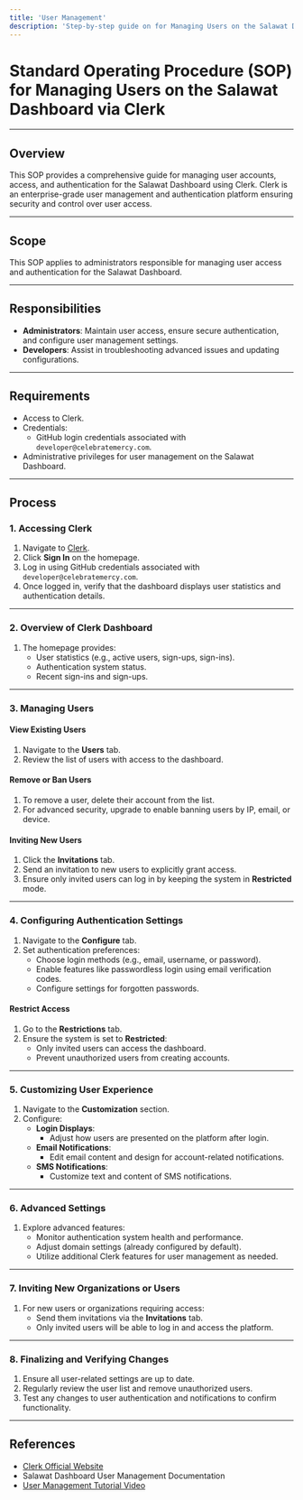 ```yaml
---
title: 'User Management'
description: 'Step-by-step guide on for Managing Users on the Salawat Dashboard via Clerk'
---
```


# Standard Operating Procedure (SOP) for Managing Users on the Salawat Dashboard via Clerk

---

## Overview
This SOP provides a comprehensive guide for managing user accounts, access, and authentication for the Salawat Dashboard using Clerk. Clerk is an enterprise-grade user management and authentication platform ensuring security and control over user access.

---

## Scope
This SOP applies to administrators responsible for managing user access and authentication for the Salawat Dashboard.

---

## Responsibilities
- **Administrators**: Maintain user access, ensure secure authentication, and configure user management settings.
- **Developers**: Assist in troubleshooting advanced issues and updating configurations.

---

## Requirements
- Access to Clerk.
- Credentials:
  - GitHub login credentials associated with `developer@celebratemercy.com`.
- Administrative privileges for user management on the Salawat Dashboard.

---

## Process

### 1. Accessing Clerk
1. Navigate to [Clerk](https://clerk.dev).
2. Click **Sign In** on the homepage.
3. Log in using GitHub credentials associated with `developer@celebratemercy.com`.
4. Once logged in, verify that the dashboard displays user statistics and authentication details.

---

### 2. Overview of Clerk Dashboard
1. The homepage provides:
   - User statistics (e.g., active users, sign-ups, sign-ins).
   - Authentication system status.
   - Recent sign-ins and sign-ups.

---

### 3. Managing Users
#### **View Existing Users**
1. Navigate to the **Users** tab.
2. Review the list of users with access to the dashboard.

#### **Remove or Ban Users**
1. To remove a user, delete their account from the list.
2. For advanced security, upgrade to enable banning users by IP, email, or device.

#### **Inviting New Users**
1. Click the **Invitations** tab.
2. Send an invitation to new users to explicitly grant access.
3. Ensure only invited users can log in by keeping the system in **Restricted** mode.

---

### 4. Configuring Authentication Settings
1. Navigate to the **Configure** tab.
2. Set authentication preferences:
   - Choose login methods (e.g., email, username, or password).
   - Enable features like passwordless login using email verification codes.
   - Configure settings for forgotten passwords.

#### **Restrict Access**
1. Go to the **Restrictions** tab.
2. Ensure the system is set to **Restricted**:
   - Only invited users can access the dashboard.
   - Prevent unauthorized users from creating accounts.

---

### 5. Customizing User Experience
1. Navigate to the **Customization** section.
2. Configure:
   - **Login Displays**:
     - Adjust how users are presented on the platform after login.
   - **Email Notifications**:
     - Edit email content and design for account-related notifications.
   - **SMS Notifications**:
     - Customize text and content of SMS notifications.

---

### 6. Advanced Settings
1. Explore advanced features:
   - Monitor authentication system health and performance.
   - Adjust domain settings (already configured by default).
   - Utilize additional Clerk features for user management as needed.

---

### 7. Inviting New Organizations or Users
1. For new users or organizations requiring access:
   - Send them invitations via the **Invitations** tab.
   - Only invited users will be able to log in and access the platform.

---

### 8. Finalizing and Verifying Changes
1. Ensure all user-related settings are up to date.
2. Regularly review the user list and remove unauthorized users.
3. Test any changes to user authentication and notifications to confirm functionality.

---

## References
- [Clerk Official Website](https://clerk.dev)
- Salawat Dashboard User Management Documentation
- [User Management Tutorial Video](https://www.loom.com/share/bd0bad58fb9b4c24b88f687a4cbfe57c)


